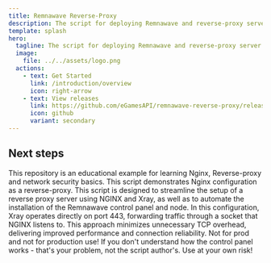 ```yaml
---
title: Remnawave Reverse-Proxy
description: The script for deploying Remnawave and reverse-proxy server using Nginx
template: splash
hero:
  tagline: The script for deploying Remnawave and reverse-proxy server using Nginx
  image:
    file: ../../assets/logo.png
  actions:
    - text: Get Started
      link: /introduction/overview
      icon: right-arrow
    - text: View releases
      link: https://github.com/eGamesAPI/remnawave-reverse-proxy/releases
      icon: github
      variant: secondary
---
```



## Next steps

<CardGrid stagger>
	<Card title="Caution" icon="error">
		This repository is an educational example for learning Nginx, Reverse-proxy and network security basics. This script demonstrates Nginx configuration as a reverse-proxy.
	</Card>
	<Card title="Server Uses Nginx Reverse-Proxy" icon="seti:powershell">
		This script is designed to streamline the setup of a reverse proxy server using NGINX and Xray, as well as to automate the installation of the Remnawave control panel and node.
	</Card>
	<Card title="Script's configuration" icon="seti:config">
		In this configuration, Xray operates directly on port 443, forwarding traffic through a socket that NGINX listens to. This approach minimizes unnecessary TCP overhead, delivering improved performance and connection reliability.
	</Card>
	<Card title="Attention!" icon="warning">
		Not for prod and not for production use! If you don't understand how the control panel works - that's your problem, not the script author's. Use at your own risk!
	</Card>
</CardGrid>
